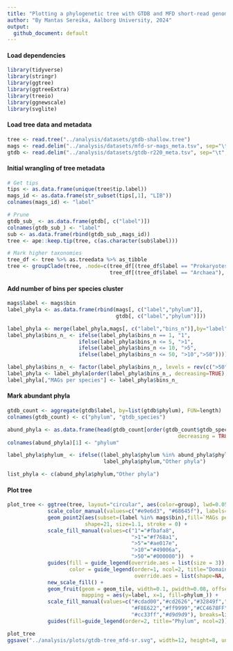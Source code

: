 ```yaml
---
title: "Plotting a phylogenetic tree with GTDB and MFD short-read genomes"
author: "By Mantas Sereika, Aalborg University, 2024"
output:
  github_document: default
---
```


#### Load dependencies
```r
library(tidyverse)
library(stringr)
library(ggtree)
library(ggtreeExtra)
library(treeio)
library(ggnewscale)
library(svglite)
```


#### Load tree data and metadata
```r
tree <- read.tree("../analysis/datasets/gtdb-shallow.tree")
mags <- read.delim("../analysis/datasets/mfd-sr-mags_meta.tsv", sep="\t", header=T)
gtdb <- read.delim("../analysis/datasets/gtdb-r220_meta.tsv", sep="\t", header=T)
```


#### Initial wrangling of tree metadata
```r
# Get tips
tips <- as.data.frame(unique(tree$tip.label))
mags_id <- as.data.frame(str_subset(tips[,1], "LIB"))
colnames(mags_id) <- "label"

# Prune
gtdb_sub_ <- as.data.frame(gtdb[, c("label")])
colnames(gtdb_sub_) <- "label"
sub <- as.data.frame(rbind(gtdb_sub_,mags_id))
tree <- ape::keep.tip(tree, c(as.character(sub$label)))

# Mark higher taxonomies
tree_df <- tree %>% as.treedata %>% as_tibble
tree <- groupClade(tree, .node=c(tree_df[(tree_df$label == "Prokaryotes"), ]$node,
                                 tree_df[(tree_df$label == "Archaea"), ]$node))
```


#### Add number of bins per species cluster
```r
mags$label <- mags$bin
label_phyla <- as.data.frame(rbind(mags[, c("label","phylum")],
                                   gtdb[, c("label","phylum")]))

label_phyla <- merge(label_phyla,mags[, c("label","bins_n")],by="label", all=TRUE)
label_phyla$bins_n_ <- ifelse(label_phyla$bins_n == 1, "1",
                       ifelse(label_phyla$bins_n <= 5, ">1",
                       ifelse(label_phyla$bins_n <= 10, ">5",
                       ifelse(label_phyla$bins_n <= 50, ">10",">50"))))

label_phyla$bins_n_ <- factor(label_phyla$bins_n_, levels = rev(c(">50",">10",">5",">1","1")))
label_phyla <- label_phyla[order(label_phyla$bins_n_, decreasing=TRUE),]
label_phyla[,"MAGs per species"] <- label_phyla$bins_n_
```


#### Mark abundant phyla
```r
gtdb_count <- aggregate(gtdb$label, by=list(gtdb$phylum), FUN=length)
colnames(gtdb_count) <- c("phylum",	"gtdb_species")

abund_phyla <- as.data.frame(head(gtdb_count[order(gtdb_count$gtdb_species,
                                                       decreasing = TRUE),]$phylum,9))
colnames(abund_phyla)[1] <- "phylum"

label_phyla$phylum_ <- ifelse((label_phyla$phylum %in% abund_phyla$phylum),
                               label_phyla$phylum,"Other phyla")

list_phyla <- c(abund_phyla$phylum,"Other phyla")
```


#### Plot tree
```r
plot_tree <- ggtree(tree, layout="circular", aes(color=group), lwd=0.05) %<+% label_phyla +
             scale_color_manual(values=c("#e9e6d3", "#68645f"), labels=c("Bacteria","Archaea")) +
             geom_point2(aes(subset=(label %in% mags$bin),fill=`MAGs per species`), 
                         shape=21, size=1.1, stroke = 0) +  
             scale_fill_manual(values=c("1"="#fbafa8",
                                        ">1"="#f768a1",
                                        ">5"="#ae017e",
                                        ">10"="#49006a",
                                        ">50"="#000000"))  +
             guides(fill = guide_legend(override.aes = list(size = 3)),
                    color = guide_legend(order=1, ncol=2, title="Domain",
                                         override.aes = list(shape=NA, linewidth=2))) + 
             new_scale_fill() + 
             geom_fruit(geom = geom_tile, width=0.1, pwidth=0.08, offset=-0.1, 
                        mapping = aes(y=label, x=1, fill=phylum_)) +
             scale_fill_manual(values=c("#cdad00","#cd2626","#32849f","#33ccff",
                                        "#F8E622","#ff9999","#CC4678FF","#7301A8FF",
                                        "#cc33ff","#d9d9d9"), breaks=list_phyla) + 
             guides(fill=guide_legend(order=2, title="Phylum", ncol=2))

plot_tree
ggsave("../analysis/plots/gtdb-tree_mfd-sr.svg", width=12, height=8, units="in", device="svg")
```


